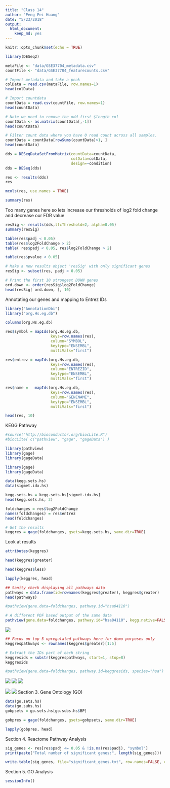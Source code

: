 ```yaml
---
title: "Class 14"
author: "Peng Fei Huang"
date: "5/23/2018"
output: 
  html_document: 
    keep_md: yes
---
```


```r
knitr::opts_chunk$set(echo = TRUE)
```


```r
library(DESeq2)
```


```r
metaFile <- "data/GSE37704_metadata.csv"
countFile <- "data/GSE37704_featurecounts.csv"

# Import metadata and take a peak
colData = read.csv(metaFile, row.names=1)
head(colData)
```


```r
# Import countdata
countData = read.csv(countFile, row.names=1)
head(countData)
```

```r
# Note we need to remove the odd first $length col
countData <- as.matrix(countData[,-1])
head(countData)
```

```r
# Filter count data where you have 0 read count across all samples.
countData = countData[rowSums(countData)>1, ]
head(countData)
```

```r
dds = DESeqDataSetFromMatrix(countData=countData,
                             colData=colData,
                             design=~condition)
dds = DESeq(dds)
```


```r
res <- results(dds)
res
```

```r
mcols(res, use.names = TRUE)

```


```r
summary(res)
```

Too many genes here so lets increase our thresholds of log2 fold change and decrease our FDR value 
```r
resSig <- results(dds,lfcThreshold=2, alpha=0.05)
summary(resSig)
```


```r
table(res$padj < 0.05)
table(res$log2FoldChange > 2)
table( res$padj < 0.05, res$log2FoldChange > 2)


```



```r
table(res$pvalue < 0.05)

```


```r
# Make a new results object 'resSig' with only significant genes
resSig <- subset(res, padj < 0.05)

# Print the first 10 strongest DOWN genes
ord.down <- order(resSig$log2FoldChange)
head(resSig[ ord.down, ], 10) 

```


Annotating our genes and mapping to Entrez IDs
```r
library("AnnotationDbi")
library("org.Hs.eg.db")

columns(org.Hs.eg.db)
```


```r
res$symbol = mapIds(org.Hs.eg.db,
                    keys=row.names(res), 
                    column="SYMBOL",
                    keytype="ENSEMBL",
                    multiVals="first")

res$entrez = mapIds(org.Hs.eg.db,
                    keys=row.names(res), 
                    column="ENTREZID",
                    keytype="ENSEMBL",
                    multiVals="first")

res$name =   mapIds(org.Hs.eg.db,
                    keys=row.names(res), 
                    column="GENENAME",
                    keytype="ENSEMBL",
                    multiVals="first")

head(res, 10)
```

KEGG Pathway 
```r
#source("http://bioconductor.org/biocLite.R")
#biocLite( c("pathview", "gage", "gageData") )
```

```r
library(pathview)
library(gage)
library(gageData)
```

```r
library(gage)
library(gageData)

data(kegg.sets.hs)
data(sigmet.idx.hs)

kegg.sets.hs = kegg.sets.hs[sigmet.idx.hs]
head(kegg.sets.hs, 3)
```

```r
foldchanges = res$log2FoldChange
names(foldchanges) = res$entrez
head(foldchanges)
```

```r
# Get the results
keggres = gage(foldchanges, gsets=kegg.sets.hs, same.dir=TRUE)

```

Look at results
```r
attributes(keggres)
```

```r
head(keggres$greater)

```


```r
head(keggres$less)

```


```r
lapply(keggres, head)

```


```r
## Sanity check displaying all pathways data
pathways = data.frame(id=rownames(keggres$greater), keggres$greater)
head(pathways)
```

```r
#pathview(gene.data=foldchanges, pathway.id="hsa04110")

```


```r
# A different PDF based output of the same data
pathview(gene.data=foldchanges, pathway.id="hsa04110", kegg.native=FALSE)
```

![](hsa04110.pathview.png)

```r
## Focus on top 5 upregulated pathways here for demo purposes only
keggrespathways <- rownames(keggres$greater)[1:5]

# Extract the IDs part of each string
keggresids = substr(keggrespathways, start=1, stop=8)
keggresids
```


```r
#pathview(gene.data=foldchanges, pathway.id=keggresids, species="hsa")

```


![](hsa04640.pathview.png)
![](hsa04630.pathview.png)
![](hsa04142.pathview.png)

![](hsa00140.pathview.png)
![](hsa04740.pathview.png)
Section 3. Gene Ontology (GO)

```r
data(go.sets.hs)
data(go.subs.hs)
gobpsets = go.sets.hs[go.subs.hs$BP]

gobpres = gage(foldchanges, gsets=gobpsets, same.dir=TRUE)

lapply(gobpres, head)
```

Section 4. Reactome Pathway Analysis
```r
sig_genes <- res[res$padj <= 0.05 & !is.na(res$padj), "symbol"]
print(paste("Total number of significant genes:", length(sig_genes)))
```

```r
write.table(sig_genes, file="significant_genes.txt", row.names=FALSE, col.names=FALSE, quote=FALSE)

```



Section 5. GO Analysis
```r
sessionInfo()

```






































